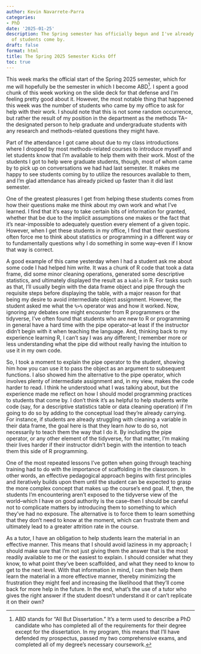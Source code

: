 ```yaml
---
author: Kevin Navarrete-Parra
categories:
- PhD
date: '2025-01-25'
description: The Spring semester has officially begun and I've already had a bunch
  of students come by.
draft: false
format: html
title: The Spring 2025 Semester Kicks Off
toc: true
---
```


This week marks the official start of the Spring 2025 semester, which for me will hopefully be the semester in which I become ABD[^1]. I spent a good chunk of this week working on the slide deck for that defense and I'm feeling pretty good about it. However, the most notable thing that happened this week was the number of students who came by my office to ask for help with their work. I should note that this is not some random occurrence, but rather the result of my position in the department as the methods TA--the designated person to help graduate and undergraduate students with any research and methods-related questions they might have.

Part of the attendance I got came about due to my class introductions where I dropped by most methods-related courses to introduce myself and let students know that I'm available to help them with their work. Most of the students I got to help were graduate students, though, most of whom came by to pick up on conversations we had had last semester. It makes me happy to see students coming by to utilize the resources available to them, and I'm glad attendance has already picked up faster than it did last semester. 

One of the greatest pleasures I get from helping these students comes from how their questions make me think about my own work and what I've learned. I find that it's easy to take certain bits of information for granted, whether that be due to the implicit assumptions one makes or the fact that it's near-impossible to adequately question every element of a given topic. However, when I get these students in my office, I find that their questions often force me to think about statistics or programming in a different way or to fundamentally questions why I do something in some way--even if I know that way is correct. 

A good example of this came yesterday when I had a student ask me about some code I had helped him write. It was a chunk of R code that took a data frame, did some minor cleaning operations, generated some descriptive statistics, and ultimately displayed the result as a `kable` in R. For tasks such as that, I'll usually begin with the data frame object and pipe through the requisite steps before displaying the table, with a major reason for that being my desire to avoid intermediate object assignment. However, the student asked me what the `%>%` operator was and how it worked. Now, ignoring any debates one might encounter from R programmers or the tidyverse, I've often found that students who are new to R or programming in general have a hard time with the pipe operator--at least if the instructor didn't begin with it when teaching the language. And, thinking back to my experience learning R, I can't say I was any different; I remember more or less understanding what the pipe did without really having the intuition to use it in my own code.

So, I took a moment to explain the pipe operator to the student, showing him how you can use it to pass the object as an argument to subsequent functions. I also showed him the alternative to the pipe operator, which involves plenty of intermediate assignment and, in my view, makes the code harder to read. I think he understood what I was talking about, but the experience made me reflect on how I should model programming practices to students that come by. I don't think it's as helpful to help students write code (say, for a descriptive statistics table or data cleaning operation) if I'm going to do so by adding to the conceptual load they're already carrying. For instance, if students are already struggling with cleaning a variable in their data frame, the goal here is that they learn *how* to do so, not necessarily to teach them the way that I do it. By including the pipe operator, or any other element of the tidyverse, for that matter, I'm making their lives harder if their instructor didn't begin with the intention to teach them this side of R programming. 

One of the most repeated lessons I've gotten when going through teaching training had to do with the importance of scaffolding in the classroom. In other words, an effective pedagogical approach begins with first principles and iteratively builds upon them until the student can be expected to grasp the more complex concept that makes up the course's end goal. If, then, the students I'm encountering aren't exposed to the tidyverse view of the world--which I have on good authority is the case--then I should be careful not to complicate matters by introducing them to something to which they've had no exposure. The alternative is to force them to learn something that they don't need to know at the moment, which can frustrate them and ultimately lead to a greater attrition rate in the course. 

As a tutor, I have an obligation to help students learn the material in an effective manner. This means that I should avoid laziness in my approach; I should make sure that I'm not just giving them the answer that is the most readily available to me or the easiest to explain. I should consider what they know, to what point they've been scaffolded, and what they need to know to get to the next level. With that information in mind, I can then help them learn the material in a more effective manner, thereby minimizing the frustration they might feel and increasing the likelihood that they'll come back for more help in the future. In the end, what's the use of a tutor who gives the right answer if the student doesn't understand it or can't replicate it on their own?

[^1]: ABD stands for "All But Dissertation." It's a term used to describe a PhD candidate who has completed all of the requirements for their degree except for the dissertation. In my program, this means that I'll have defended my prospectus, passed my two comprehensive exams, and completed all of my degree's necessary coursework. 